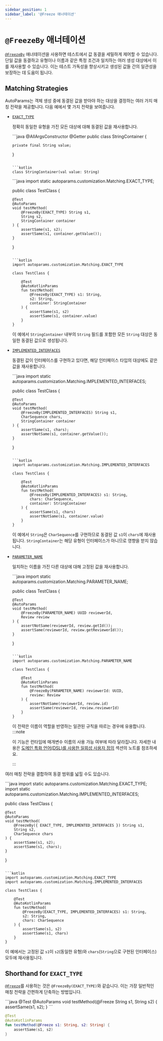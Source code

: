 ```yaml
---
sidebar_position: 1
sidebar_label: '@Freeze 애너테이션'
---
```



# `@FreezeBy` 애너테이션

[`@FreezeBy`](https://www.javadoc.io/static/io.github.autoparams/autoparams/11.0.1/autoparams/customization/FreezeBy.html) 애너테이션을 사용하면 테스트에서 값 동결을 세밀하게 제어할 수 있습니다. 단일 값을 동결하고 유형이나 이름과 같은 특정 조건과 일치하는 여러 생성 대상에서 이를 재사용할 수 있습니다. 이는 테스트 가독성을 향상시키고 생성된 값들 간의 일관성을 보장하는 데 도움이 됩니다.

## Matching Strategies

AutoParams는 객체 생성 중에 동결된 값을 받아야 하는 대상을 결정하는 여러 가지 매칭 전략을 제공합니다. 다음 예에서 몇 가지 전략을 보여줍니다.

- [`EXACT_TYPE`](https://www.javadoc.io/static/io.github.autoparams/autoparams/11.0.1/autoparams/customization/Matching.html#EXACT_TYPE)

  정확히 동일한 유형을 가진 모든 대상에 대해 동결된 값을 재사용합니다.

  <JavaKotlinCodeBlock>
  ```java
  @AllArgsConstructor
  @Getter
  public class StringContainer {

      private final String value;
  }
  ```

  ```kotlin
  class StringContainer(val value: String)
  ```
  </JavaKotlinCodeBlock>

  <JavaKotlinCodeBlock>
  ```java
  import static autoparams.customization.Matching.EXACT_TYPE;

  public class TestClass {

      @Test
      @AutoParams
      void testMethod(
          @FreezeBy(EXACT_TYPE) String s1,
          String s2,
          StringContainer container
      ) {
          assertSame(s1, s2);
          assertSame(s1, container.getValue());
      }
  }
  ```

  ```kotlin
  import autoparams.customization.Matching.EXACT_TYPE

  class TestClass {

      @Test
      @AutoKotlinParams
      fun testMethod(
          @FreezeBy(EXACT_TYPE) s1: String,
          s2: String,
          container: StringContainer
      ) {
          assertSame(s1, s2)
          assertSame(s1, container.value)
      }
  }
  ```
  </JavaKotlinCodeBlock>

  이 예에서 `StringContainer` 내부의 `String` 필드를 포함한 모든 `String` 대상은 동일한 동결된 값으로 생성됩니다.

- [`IMPLEMENTED_INTERFACES`](https://www.javadoc.io/static/io.github.autoparams/autoparams/11.0.1/autoparams/customization/Matching.html#IMPLEMENTED_INTERFACES)

  동결된 값이 인터페이스를 구현하고 있다면, 해당 인터페이스 타입의 대상에도 같은 값을 재사용합니다.

  <JavaKotlinCodeBlock>
  ```java
  import static autoparams.customization.Matching.IMPLEMENTED_INTERFACES;

  public class TestClass {

      @Test
      @AutoParams
      void testMethod(
          @FreezeBy(IMPLEMENTED_INTERFACES) String s1,
          CharSequence chars,
          StringContainer container
      ) {
          assertSame(s1, chars);
          assertNotSame(s1, container.getValue());
      }
  }
  ```

  ```kotlin
  import autoparams.customization.Matching.IMPLEMENTED_INTERFACES

  class TestClass {

      @Test
      @AutoKotlinParams
      fun testMethod(
          @FreezeBy(IMPLEMENTED_INTERFACES) s1: String,
          chars: CharSequence,
          container: StringContainer
      ) {
          assertSame(s1, chars)
          assertNotSame(s1, container.value)
      }
  }
  ```
  </JavaKotlinCodeBlock>

  이 예에서 `String`은 `CharSequence`를 구현하므로 동결된 값 `s1`이 `chars`에 재사용됩니다. `StringContainer`는 해당 유형이 인터페이스가 아니므로 영향을 받지 않습니다.

- [`PARAMETER_NAME`](https://www.javadoc.io/static/io.github.autoparams/autoparams/11.0.1/autoparams/customization/Matching.html#PARAMETER_NAME)

  일치하는 이름을 가진 다른 대상에 대해 고정된 값을 재사용합니다.

  <JavaKotlinCodeBlock>
  ```java
  import static autoparams.customization.Matching.PARAMETER_NAME;

  public class TestClass {

      @Test
      @AutoParams
      void testMethod(
          @FreezeBy(PARAMETER_NAME) UUID reviewerId,
          Review review
      ) {
          assertNotSame(reviewerId, review.getId());
          assertSame(reviewerId, review.getReviewerId());
      }
  }
  ```

  ```kotlin
  import autoparams.customization.Matching.PARAMETER_NAME

  class TestClass {

      @Test
      @AutoKotlinParams
      fun testMethod(
          @FreezeBy(PARAMETER_NAME) reviewerId: UUID,
          review: Review
      ) {
          assertNotSame(reviewerId, review.id)
          assertSame(reviewerId, review.reviewerId)
      }
  }
  ```
  </JavaKotlinCodeBlock>

  이 전략은 이름이 역할을 반영하는 일관된 규칙을 따르는 경우에 유용합니다.
  <br/>
  :::note

  이 기능은 런타임에 매개변수 이름의 사용 가능 여부에 따라 달라집니다. 자세한 내용은 [도메인 특화 언어(DSL)를 사용한 일회성 사용자 정의](./customization#customization-dsl) 섹션의 노트를 참조하세요.

  :::

여러 매칭 전략을 결합하여 동결 범위를 넓힐 수도 있습니다.

<JavaKotlinCodeBlock>
```java
import static autoparams.customization.Matching.EXACT_TYPE;
import static autoparams.customization.Matching.IMPLEMENTED_INTERFACES;

public class TestClass {

    @Test
    @AutoParams
    void testMethod(
        @FreezeBy({ EXACT_TYPE, IMPLEMENTED_INTERFACES }) String s1,
        String s2,
        CharSequence chars
    ) {
        assertSame(s1, s2);
        assertSame(s1, chars);
    }
}
```

```kotlin
import autoparams.customization.Matching.EXACT_TYPE
import autoparams.customization.Matching.IMPLEMENTED_INTERFACES

class TestClass {

    @Test
    @AutoKotlinParams
    fun testMethod(
        @FreezeBy(EXACT_TYPE, IMPLEMENTED_INTERFACES) s1: String,
        s2: String,
        chars: CharSequence
    ) {
        assertSame(s1, s2)
        assertSame(s1, chars)
    }
}
```
</JavaKotlinCodeBlock>

이 예에서는 고정된 값 `s1`이 `s2`(동일한 유형)와 `chars`(`String`으로 구현된 인터페이스) 모두에 재사용됩니다.

## Shorthand for `EXACT_TYPE`

[`@Freeze`](https://www.javadoc.io/static/io.github.autoparams/autoparams/11.0.1/autoparams/customization/Freeze.html)를 사용하는 것은 `@FreezeBy(EXACT_TYPE)`와 같습니다. 이는 가장 일반적인 매칭 전략을 간편하게 단축하는 방법입니다.

<JavaKotlinCodeBlock>
```java
@Test
@AutoParams
void testMethod(@Freeze String s1, String s2) {
    assertSame(s1, s2);
}
```

```kotlin
@Test
@AutoKotlinParams
fun testMethod(@Freeze s1: String, s2: String) {
    assertSame(s1, s2)
}
```
</JavaKotlinCodeBlock>
